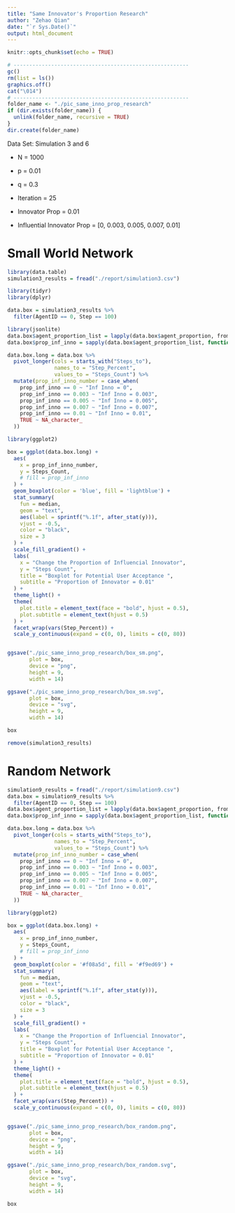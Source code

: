 ```yaml
---
title: "Same Innovator's Proportion Research"
author: "Zehao Qian"
date: "`r Sys.Date()`"
output: html_document
---
```


```r
knitr::opts_chunk$set(echo = TRUE)
```

```r
# --------------------------------------------------------
gc()
rm(list = ls())
graphics.off()
cat("\014")
# --------------------------------------------------------
folder_name <- "./pic_same_inno_prop_research"
if (dir.exists(folder_name)) {
  unlink(folder_name, recursive = TRUE)
}
dir.create(folder_name)
```

Data Set: Simulation 3 and 6

-   N = 1000

-   p = 0.01

-   q = 0.3

-   Iteration = 25

-   Innovator Prop = 0.01

-   Influential Innovator Prop = [0, 0.003, 0.005, 0.007, 0.01]

# Small World Network

```r
library(data.table)
simulation3_results = fread("./report/simulation3.csv")
```

```r
library(tidyr)
library(dplyr)

data.box = simulation3_results %>%
  filter(AgentID == 0, Step == 100)
```

```r
library(jsonlite)
data.box$agent_proportion_list = lapply(data.box$agent_proportion, fromJSON)
data.box$prop_inf_inno = sapply(data.box$agent_proportion_list, function(x) x[1])
```

```r
data.box.long = data.box %>%
  pivot_longer(cols = starts_with("Steps_to"), 
               names_to = "Step_Percent", 
               values_to = "Steps_Count") %>%
  mutate(prop_inf_inno_number = case_when(
    prop_inf_inno == 0 ~ "Inf Inno = 0",
    prop_inf_inno == 0.003 ~ "Inf Inno = 0.003",
    prop_inf_inno == 0.005 ~ "Inf Inno = 0.005",
    prop_inf_inno == 0.007 ~ "Inf Inno = 0.007",
    prop_inf_inno == 0.01 ~ "Inf Inno = 0.01",
    TRUE ~ NA_character_
  ))
```

```r
library(ggplot2)

box = ggplot(data.box.long) +
  aes(
    x = prop_inf_inno_number,
    y = Steps_Count,
    # fill = prop_inf_inno
  ) +
  geom_boxplot(color = 'blue', fill = 'lightblue') +
  stat_summary(
    fun = median,
    geom = "text",
    aes(label = sprintf("%.1f", after_stat(y))),
    vjust = -0.5,
    color = "black",
    size = 3
  ) +
  scale_fill_gradient() +
  labs(
    x = "Change the Proportion of Influencial Innovator",
    y = "Steps Count",
    title = "Boxplot for Potential User Acceptance ",
    subtitle = "Proportion of Innovator = 0.01"
  ) +
  theme_light() +
  theme(
    plot.title = element_text(face = "bold", hjust = 0.5),
    plot.subtitle = element_text(hjust = 0.5)
  ) +
  facet_wrap(vars(Step_Percent)) +
  scale_y_continuous(expand = c(0, 0), limits = c(0, 80))


ggsave("./pic_same_inno_prop_research/box_sm.png",
       plot = box,
       device = "png",
       height = 9,
       width = 14)

ggsave("./pic_same_inno_prop_research/box_sm.svg",
       plot = box,
       device = "svg",
       height = 9,
       width = 14)

box
```

```r
remove(simulation3_results)
```

# Random Network

```r
simulation9_results = fread("./report/simulation9.csv")
data.box = simulation9_results %>%
  filter(AgentID == 0, Step == 100)
data.box$agent_proportion_list = lapply(data.box$agent_proportion, fromJSON)
data.box$prop_inf_inno = sapply(data.box$agent_proportion_list, function(x) x[1])

data.box.long = data.box %>%
  pivot_longer(cols = starts_with("Steps_to"), 
               names_to = "Step_Percent", 
               values_to = "Steps_Count") %>%
  mutate(prop_inf_inno_number = case_when(
    prop_inf_inno == 0 ~ "Inf Inno = 0",
    prop_inf_inno == 0.003 ~ "Inf Inno = 0.003",
    prop_inf_inno == 0.005 ~ "Inf Inno = 0.005",
    prop_inf_inno == 0.007 ~ "Inf Inno = 0.007",
    prop_inf_inno == 0.01 ~ "Inf Inno = 0.01",
    TRUE ~ NA_character_
  ))
```

```r
library(ggplot2)

box = ggplot(data.box.long) +
  aes(
    x = prop_inf_inno_number,
    y = Steps_Count,
    # fill = prop_inf_inno
  ) +
  geom_boxplot(color = '#f08a5d', fill = '#f9ed69') +
  stat_summary(
    fun = median,
    geom = "text",
    aes(label = sprintf("%.1f", after_stat(y))),
    vjust = -0.5,
    color = "black",
    size = 3
  ) +
  scale_fill_gradient() +
  labs(
    x = "Change the Proportion of Influencial Innovator",
    y = "Steps Count",
    title = "Boxplot for Potential User Acceptance ",
    subtitle = "Proportion of Innovator = 0.01"
  ) +
  theme_light() +
  theme(
    plot.title = element_text(face = "bold", hjust = 0.5),
    plot.subtitle = element_text(hjust = 0.5)
  ) +
  facet_wrap(vars(Step_Percent)) +
  scale_y_continuous(expand = c(0, 0), limits = c(0, 80))


ggsave("./pic_same_inno_prop_research/box_random.png",
       plot = box,
       device = "png",
       height = 9,
       width = 14)

ggsave("./pic_same_inno_prop_research/box_random.svg",
       plot = box,
       device = "svg",
       height = 9,
       width = 14)

box
```

